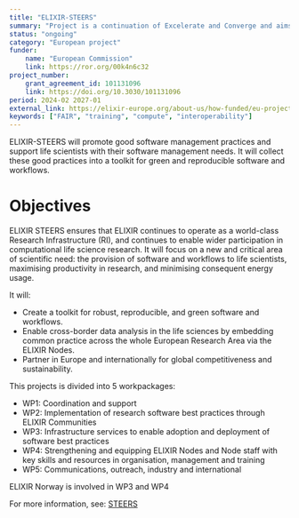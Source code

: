 ```yaml
---
title: "ELIXIR-STEERS"
summary: "Project is a continuation of Excelerate and Converge and aims to help life science researchers to access national data sets and conduct large-scale, cross-border analysis of data from across Europe."
status: "ongoing"
category: "European project"
funder:
    name: "European Commission"
    link: https://ror.org/00k4n6c32
project_number:
    grant_agreement_id: 101131096
    link: https://doi.org/10.3030/101131096
period: 2024-02 2027-01
external_link: https://elixir-europe.org/about-us/how-funded/eu-projects/steers
keywords: ["FAIR", "training", "compute", "interoperability"]
---
```

ELIXIR-STEERS will promote good software management practices and support life scientists with their software management needs.
It will collect these good practices into a toolkit for green and reproducible software and workflows.

# Objectives
ELIXIR STEERS ensures that ELIXIR continues to operate as a world-class Research Infrastructure (RI), and continues to enable wider participation in computational life science research. 
It will focus on a new and critical area of scientific need: the provision of software and workflows to life scientists, maximising productivity in research, and minimising consequent energy usage. 

It will:
* Create a toolkit for robust, reproducible, and green software and workflows.
* Enable cross-border data analysis in the life sciences by embedding common practice across the whole European Research Area via the ELIXIR Nodes.
* Partner in Europe and internationally for global competitiveness and sustainability.

This projects is divided into 5 workpackages:
* WP1: Coordination and support
* WP2: Implementation of research software best practices through ELIXIR Communities
* WP3: Infrastructure services to enable adoption and deployment of software best practices
* WP4: Strengthening and equipping ELIXIR Nodes and Node staff with key skills and resources in organisation, management and training
* WP5: Communications, outreach, industry and international

ELIXIR Norway is involved in WP3 and WP4

For more information, see: [STEERS](https://elixir-europe.org/about-us/how-funded/eu-projects/steers)
